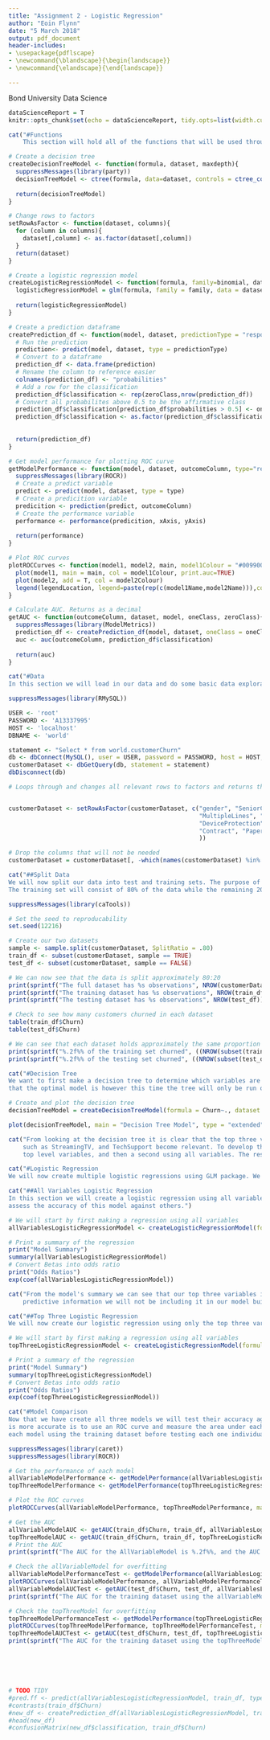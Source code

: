 ```yaml
---
title: "Assignment 2 - Logistic Regression"
author: "Eoin Flynn"
date: "5 March 2018"
output: pdf_document
header-includes:
- \usepackage{pdflscape}
- \newcommand{\blandscape}{\begin{landscape}}
- \newcommand{\elandscape}{\end{landscape}}

---
```


\centering
Bond University\linebreak
Data Science


\raggedright
\clearpage
\tableofcontents
\clearpage

```r
dataScienceReport = T
knitr::opts_chunk$set(echo = dataScienceReport, tidy.opts=list(width.cutoff=60),tidy=TRUE)
```

```r
cat("#Functions
    This section will hold all of the functions that will be used throughout this markdown.")
```
```r
# Create a decision tree
createDecisionTreeModel <- function(formula, dataset, maxdepth){
  suppressMessages(library(party))
  decisionTreeModel <- ctree(formula, data=dataset, controls = ctree_control(maxdepth = maxdepth))
  
  return(decisionTreeModel)
}

# Change rows to factors
setRowAsFactor <- function(dataset, columns){
  for (column in columns){
    dataset[,column] <- as.factor(dataset[,column])
  }
  return(dataset)
}

# Create a logistic regression model
createLogisticRegressionModel <- function(formula, family=binomial, dataset){
  logisticRegressionModel = glm(formula, family = family, data = dataset)
  
  return(logisticRegressionModel)
}

# Create a prediction dataframe
createPrediction_df <- function(model, dataset, predictionType = "response", oneClass, zeroClass){
  # Run the prediction
  prediction<- predict(model, dataset, type = predictionType)
  # Convert to a dataframe
  prediction_df <- data.frame(prediction)
  # Rename the column to reference easier
  colnames(prediction_df) <- "probabilities"
  # Add a row for the classification
  prediction_df$classification <- rep(zeroClass,nrow(prediction_df))
  # Convert all probabilites above 0.5 to be the affirmative class
  prediction_df$classification[prediction_df$probabilities > 0.5] <- oneClass
  prediction_df$classification <- as.factor(prediction_df$classification)
  
  
  return(prediction_df)
}

# Get model performance for plotting ROC curve
getModelPerformance <- function(model, dataset, outcomeColumn, type="response", xAxis = "tpr", yAxis = "fpr"){
  suppressMessages(library(ROCR))
  # Create a predict variable
  predict <- predict(model, dataset, type = type)
  # Create a predicition variable
  predicition <- prediction(predict, outcomeColumn)
  # Create the performance variable
  performance <- performance(predicition, xAxis, yAxis)
  
  return(performance)
}

# Plot ROC curves
plotROCCurves <- function(model1, model2, main, model1Colour = "#009900", model2Colour = "#FF8000", model1Name, model2Name, legendLocation = "bottomright"){
  plot(model1, main = main, col = model1Colour, print.auc=TRUE)
  plot(model2, add = T, col = model2Colour)
  legend(legendLocation, legend=paste(rep(c(model1Name,model2Name))),col=c(model1Colour, model2Colour),cex=0.8,fill=c(model1Colour, model2Colour))
}

# Calculate AUC. Returns as a decimal
getAUC <- function(outcomeColumn, dataset, model, oneClass, zeroClass){
  suppressMessages(library(ModelMetrics))
  prediction_df <- createPrediction_df(model, dataset, oneClass = oneClass, zeroClass = zeroClass)
  auc <- auc(outcomeColumn, prediction_df$classification)
  
  return(auc)
}
```


```r
cat("#Data
In this section we will load in our data and do some basic data exploration.")
```
```r
suppressMessages(library(RMySQL))

USER <- 'root'
PASSWORD <- 'A13337995'
HOST <- 'localhost'
DBNAME <- 'world'

statement <- "Select * from world.customerChurn"
db <- dbConnect(MySQL(), user = USER, password = PASSWORD, host = HOST, dbname = DBNAME, port=3306)
customerDataset <- dbGetQuery(db, statement = statement)
dbDisconnect(db)

# Loops through and changes all relevant rows to factors and returns the dataset post modification


customerDataset <- setRowAsFactor(customerDataset, c("gender", "SeniorCitizen", "Partner", "Dependents", "PhoneService",
                                                     "MultipleLines", "InternetService", "OnlineSecurity", "OnlineBackup",
                                                     "DeviceProtection","TechSupport", "StreamingTV", "StreamingMovies",
                                                     "Contract", "PaperlessBilling", "PaymentMethod", "Churn"
                                                     ))

# Drop the columns that will not be needed
customerDataset = customerDataset[, -which(names(customerDataset) %in% c("customerID"))]

```


```r
cat("##Split Data
We will now split our data into test and training sets. The purpose of this is to create a sample of data that the model has never seen before in order to gauge its accuracy. 
The training set will consist of 80% of the data while the remaining 20% will constitute the test set.")
```
```r
suppressMessages(library(caTools))

# Set the seed to reproducability
set.seed(12216)

# Create our two datasets
sample <- sample.split(customerDataset, SplitRatio = .80)
train_df <- subset(customerDataset, sample == TRUE)
test_df <- subset(customerDataset, sample == FALSE)

# We can now see that the data is split approximately 80:20
print(sprintf("The full dataset has %s observations", NROW(customerDataset)))
print(sprintf("The training dataset has %s observations", NROW(train_df)))
print(sprintf("The testing dataset has %s observations", NROW(test_df)))

# Check to see how many customers churned in each dataset
table(train_df$Churn)
table(test_df$Churn)

# We can see that each dataset holds approximately the same proportion of customers who churned
print(sprintf("%.2f%% of the training set churned", ((NROW(subset(train_df, Churn=="Yes")))/NROW(train_df)*100)))
print(sprintf("%.2f%% of the testing set churned", ((NROW(subset(test_df, Churn=="Yes")))/NROW(test_df)*100)))
```


```r
cat("#Decision Tree
We want to first make a decision tree to determine which variables are best able to predict whether a customer will churn. We already know from our previous report
that the optimal model is however this time the tree will only be run on the training dataset.")
```
```r
# Create and plot the decision tree
decisionTreeModel = createDecisionTreeModel(formula = Churn~., dataset = train_df, maxdepth = 5)
```
\blandscape
```r
plot(decisionTreeModel, main = "Decision Tree Model", type = "extended", newpage = TRUE)
```
\elandscape
```r
cat("From looking at the decision tree it is clear that the top three variables are Contract, InternetService, and Tenure. Below those three levels, other variables
    such as StreamingTV, and TechSupport become relevant. To develop the best performing model with this dataset we will create a regression using only those three
    top level variables, and then a second using all variables. The results from each model will then be compared before the best model is presented to management.")
```


```r
cat("#Logistic Regression
We will now create multiple logistic regressions using GLM package. We will compare and then optimize before providing a final model to management for business use.")
```

```r
cat("##All Variables Logistic Regression
In this section we will create a logistic regression using all variables in the training dataset and look at statistical significance of each. Later in the report we will
assess the accuracy of this model against others.")
```
```r
# We will start by first making a regression using all variables
allVariablesLogisticRegressionModel <- createLogisticRegressionModel(formula = Churn~., dataset = train_df)

# Print a summary of the regression
print("Model Summary")
summary(allVariablesLogisticRegressionModel)
# Convert Betas into odds ratio
print("Odds Ratios")
exp(coef(allVariablesLogisticRegressionModel))
```
```r
cat("From the model's summary we can see that our top three variables identified earlier are all have a high statistical significance. TotalCharges is also statistically different from zero however since the decision tree deemed that it had no
    predictive information we will not be including it in our model building")
```

```r
cat("##Top Three Logistic Regression
We will now create our logistic regression using only the top three variables from our decision tree (Contract, InternetService, and Tenure)")
```
```r
# We will start by first making a regression using all variables
topThreeLogisticRegressionModel <- createLogisticRegressionModel(formula = Churn~Contract+InternetService+tenure, dataset = train_df)

# Print a summary of the regression
print("Model Summary")
summary(topThreeLogisticRegressionModel)
# Convert Betas into odds ratio
print("Odds Ratios")
exp(coef(topThreeLogisticRegressionModel))
```


```r
cat("#Model Comparison
Now that we have create all three models we will test their accuracy against the training dataset and also the test dataset. One of the easiest ways to see which model
is more accurate is to use an ROC curve and measure the area under each curve, the larger the area under the curve the more accurate the model is. We will first test
each model using the training dataset before testing each one individually with the test dataset to gauge how robust they are.")
```
```r
suppressMessages(library(caret))
suppressMessages(library(ROCR))

# Get the performance of each model
allVariableModelPerformance <- getModelPerformance(allVariablesLogisticRegressionModel, dataset = train_df, outcomeColumn = train_df$Churn)
topThreeModelPerformance <- getModelPerformance(topThreeLogisticRegressionModel, dataset = train_df, outcomeColumn = train_df$Churn)

# Plot the ROC curves
plotROCCurves(allVariableModelPerformance, topThreeModelPerformance, main = "ROC Curves Comparison", model1Name = "AllVariableModel", model2Name = "TopThreeModel")

# Get the AUC
allVariableModelAUC <- getAUC(train_df$Churn, train_df, allVariablesLogisticRegressionModel, oneClass = "Yes", zeroClass = "No")
topThreeModelAUC <- getAUC(train_df$Churn, train_df, topThreeLogisticRegressionModel, oneClass = "Yes", zeroClass = "No")
# Print the AUC
print(sprintf("The AUC for the AllVariableModel is %.2f%%, and the AUC for the topThreeModel is %.2f%%", allVariableModelAUC*100, topThreeModelAUC*100))

# Check the allVariableModel for overfitting
allVariableModelPerformanceTest <- getModelPerformance(allVariablesLogisticRegressionModel, dataset = test_df, outcomeColumn = test_df$Churn)
plotROCCurves(allVariableModelPerformance, allVariableModelPerformanceTest, main = "All Variable Robustness", model1Name = "Training Dataset", model2Name = "Test Dataset")
allVariableModelAUCTest <- getAUC(test_df$Churn, test_df, allVariablesLogisticRegressionModel, oneClass = "Yes", zeroClass = "No")
print(sprintf("The AUC for the training dataset using the allVariableModel is %.2f%%, and the AUC for the test dataset is %.2f%%", allVariableModelAUC*100, allVariableModelAUCTest*100))

# Check the topThreeModel for overfitting
topThreeModelPerformanceTest <- getModelPerformance(topThreeLogisticRegressionModel, dataset = test_df, outcomeColumn = test_df$Churn)
plotROCCurves(topThreeModelPerformance, topThreeModelPerformanceTest, main = "Top Three Variable Robustness", model1Name = "Training Dataset", model2Name = "Test Dataset")
topThreeModelAUCTest <- getAUC(test_df$Churn, test_df, topThreeLogisticRegressionModel, oneClass = "Yes", zeroClass = "No")
print(sprintf("The AUC for the training dataset using the topThreeModel is %.2f%%, and the AUC for the test dataset is %.2f%%", topThreeModelAUC*100, topThreeModelAUCTest*100))






# TODO TIDY
#pred.ff <- predict(allVariablesLogisticRegressionModel, train_df, type = "response")
#contrasts(train_df$Churn)
#new_df <- createPrediction_df(allVariablesLogisticRegressionModel, train_df, oneClass = "Yes", zeroClass = "No")
#head(new_df)
#confusionMatrix(new_df$classification, train_df$Churn)


```






